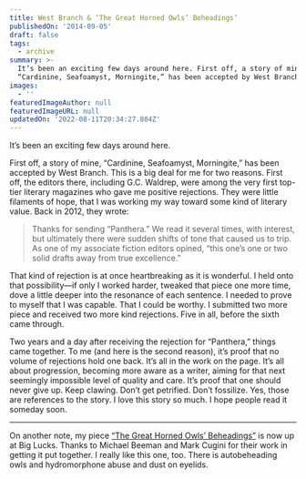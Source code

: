 ```yaml
---
title: West Branch & ‘The Great Horned Owls’ Beheadings’
publishedOn: '2014-09-05'
draft: false
tags:
  - archive
summary: >-
  It’s been an exciting few days around here. First off, a story of mine,
  “Cardinine, Seafoamyst, Morningite,” has been accepted by West Branch.
images:
  - ''
featuredImageAuthor: null
featuredImageURL: null
updatedOn: '2022-08-11T20:34:27.804Z'
---
```


It’s been an exciting few days around here.

First off, a story of mine, “Cardinine, Seafoamyst, Morningite,” has been accepted by West Branch. This is a big deal
for me for two reasons. First off, the editors there, including G.C. Waldrep, were among the very first top-tier
literary magazines who gave me positive rejections. They were little filaments of hope, that I was working my way toward
some kind of literary value. Back in 2012, they wrote:

> Thanks for sending “Panthera.” We read it several times, with interest, but ultimately there were sudden shifts of
> tone that caused us to trip. As one of my associate fiction editors opined, “this one’s one or two solid drafts away
> from true excellence.”

That kind of rejection is at once heartbreaking as it is wonderful. I held onto that possibility—if only I worked
harder, tweaked that piece one more time, dove a little deeper into the resonance of each sentence. I needed to prove to
myself that I was capable. That I could be worthy. I submitted two more piece and received two more kind rejections.
Five in all, before the sixth came through.

Two years and a day after receiving the rejection for “Panthera,” things came together. To me (and here is the second
reason), it’s proof that no volume of rejections hold one back. It’s all in the work on the page. It’s all about
progression, becoming more aware as a writer, aiming for that next seemingly impossible level of quality and care. It’s
proof that one should never give up. Keep clawing. Don’t get petrified. Don’t fossilize. Yes, those are references to
the story. I love this story so much. I hope people read it someday soon.

* * *

On another note, my piece [“The Great Horned Owls’ Beheadings”](https://www.biglucks.com/journal/joel-hans/) is now up
at Big Lucks. Thanks to Michael Beeman and Mark Cugini for their work in getting it put together. I really like this
one, too. There is autobeheading owls and hydromorphone abuse and dust on eyelids.
